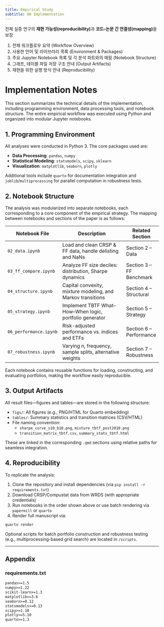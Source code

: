 ```yaml
---
title: Empirical Study
subtitle: 08 Implementation
---
```


전체 실증 연구의 **재현 가능성(reproducibility)**과 **코드–논문 간 연결성(mapping)**을 보장

1. 전체 워크플로우 요약 (Workflow Overview)  
2. 사용한 언어 및 라이브러리 목록 (Environment & Packages)  
3. 주요 Jupyter Notebook 목록 및 각 분석 파트와의 매핑 (Notebook Structure)  
4. 그래프, 테이블 파일 저장 구조 안내 (Output Artifacts)  
5. 재현을 위한 실행 방식 안내 (Reproducibility)

# Implementation Notes

This section summarizes the technical details of the implementation, including programming environment, data processing tools, and notebook structure. The entire empirical workflow was executed using Python and organized into modular Jupyter notebooks.

## 1. Programming Environment

All analyses were conducted in Python 3. The core packages used are:

- **Data Processing**: `pandas`, `numpy`
- **Statistical Modeling**: `statsmodels`, `scipy`, `sklearn`
- **Visualization**: `matplotlib`, `seaborn`, `plotly`

Additional tools include `quarto` for documentation integration and `joblib`/`multiprocessing` for parallel computation in robustness tests.

## 2. Notebook Structure

The analysis was modularized into separate notebooks, each corresponding to a core component of the empirical strategy. The mapping between notebooks and sections of the paper is as follows:

| Notebook File              | Description                                                       | Related Section             |
|---------------------------|-------------------------------------------------------------------|-----------------------------|
| `02_data.ipynb`           | Load and clean CRSP & FF data, handle delisting and NaNs         | Section 2 – Data            |
| `03_ff_compare.ipynb`     | Analyze FF size deciles: distribution, Sharpe dynamics           | Section 3 – FF Benchmark    |
| `04_structure.ipynb`      | Capital convexity, mixture modeling, and Markov transitions      | Section 4 – Structural      |
| `05_strategy.ipynb`       | Implement TBTF What–How–When logic, portfolio generator          | Section 5 – Strategy        |
| `06_performance.ipynb`    | Risk-adjusted performance vs. indices and ETFs                   | Section 6 – Performance     |
| `07_robustness.ipynb`     | Varying n, frequency, sample splits, alternative weights         | Section 7 – Robustness      |

Each notebook contains reusable functions for loading, constructing, and evaluating portfolios, making the workflow easily reproducible.

## 3. Output Artifacts

All result files—figures and tables—are stored in the following structure:

- `figs/`: All figures (e.g., PNG/HTML for Quarto embedding)
- `tables/`: Summary statistics and transition matrices (CSV/HTML)
- File naming convention:  
  - `sharpe_curve_s10_b10.png`, `mixture_tbtf_post2010.png`  
  - `transition_matrix_tbtf.csv`, `summary_stats_tbtf.html`

These are linked in the corresponding `.qmd` sections using relative paths for seamless integration.

## 4. Reproducibility

To replicate the analysis:

1. Clone the repository and install dependencies (via `pip install -r requirements.txt`)
2. Download CRSP/Compustat data from WRDS (with appropriate credentials)
3. Run notebooks in the order shown above or use batch rendering via `papermill` or `quarto`
4. Render full manuscript via:

```bash
quarto render
```

Optional scripts for batch portfolio construction and robustness testing (e.g., multiprocessing-based grid search) are located in `/scripts`.

---

## Appendix {.appendix}

### requirements.txt

```txt
pandas>=1.5
numpy>=1.22
scikit-learn>=1.3
matplotlib>=3.6
seaborn>=0.12
statsmodels>=0.13
scipy>=1.10
plotly>=5.10
quarto>=1.3
```